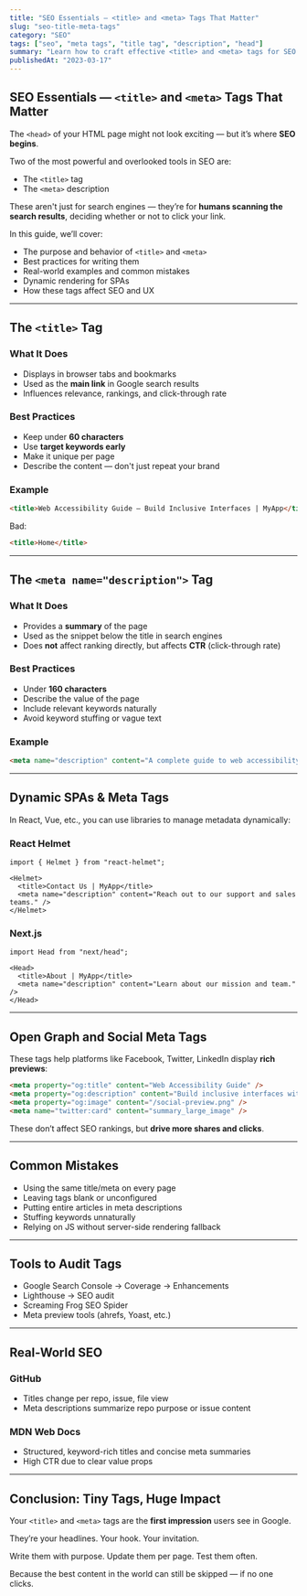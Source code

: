 ```yaml
---
title: "SEO Essentials — <title> and <meta> Tags That Matter"
slug: "seo-title-meta-tags"
category: "SEO"
tags: ["seo", "meta tags", "title tag", "description", "head"]
summary: "Learn how to craft effective <title> and <meta> tags for SEO. Understand their impact on rankings, user clicks, and how search engines parse your site."
publishedAt: "2023-03-17"
---
```


## SEO Essentials — `<title>` and `<meta>` Tags That Matter

The `<head>` of your HTML page might not look exciting — but it’s where **SEO begins**.

Two of the most powerful and overlooked tools in SEO are:
- The `<title>` tag
- The `<meta>` description

These aren't just for search engines — they’re for **humans scanning the search results**, deciding whether or not to click your link.

In this guide, we’ll cover:
- The purpose and behavior of `<title>` and `<meta>`
- Best practices for writing them
- Real-world examples and common mistakes
- Dynamic rendering for SPAs
- How these tags affect SEO and UX

---

## The `<title>` Tag

### What It Does

- Displays in browser tabs and bookmarks
- Used as the **main link** in Google search results
- Influences relevance, rankings, and click-through rate

### Best Practices

- Keep under **60 characters**
- Use **target keywords early**
- Make it unique per page
- Describe the content — don't just repeat your brand

### Example

```html
<title>Web Accessibility Guide — Build Inclusive Interfaces | MyApp</title>
```

Bad:

```html
<title>Home</title>
```

---

## The `<meta name="description">` Tag

### What It Does

- Provides a **summary** of the page
- Used as the snippet below the title in search engines
- Does **not** affect ranking directly, but affects **CTR** (click-through rate)

### Best Practices

- Under **160 characters**
- Describe the value of the page
- Include relevant keywords naturally
- Avoid keyword stuffing or vague text

### Example

```html
<meta name="description" content="A complete guide to web accessibility, including ARIA, color contrast, screen readers, and keyboard support.">
```

---

## Dynamic SPAs & Meta Tags

In React, Vue, etc., you can use libraries to manage metadata dynamically:

### React Helmet

```tsx
import { Helmet } from "react-helmet";

<Helmet>
  <title>Contact Us | MyApp</title>
  <meta name="description" content="Reach out to our support and sales teams." />
</Helmet>
```

### Next.js

```tsx
import Head from "next/head";

<Head>
  <title>About | MyApp</title>
  <meta name="description" content="Learn about our mission and team." />
</Head>
```

---

## Open Graph and Social Meta Tags

These tags help platforms like Facebook, Twitter, LinkedIn display **rich previews**:

```html
<meta property="og:title" content="Web Accessibility Guide" />
<meta property="og:description" content="Build inclusive interfaces with this complete accessibility reference." />
<meta property="og:image" content="/social-preview.png" />
<meta name="twitter:card" content="summary_large_image" />
```

These don’t affect SEO rankings, but **drive more shares and clicks**.

---

## Common Mistakes

- Using the same title/meta on every page
- Leaving tags blank or unconfigured
- Putting entire articles in meta descriptions
- Stuffing keywords unnaturally
- Relying on JS without server-side rendering fallback

---

## Tools to Audit Tags

- Google Search Console → Coverage → Enhancements
- Lighthouse → SEO audit
- Screaming Frog SEO Spider
- Meta preview tools (ahrefs, Yoast, etc.)

---

## Real-World SEO

### GitHub

- Titles change per repo, issue, file view
- Meta descriptions summarize repo purpose or issue content

### MDN Web Docs

- Structured, keyword-rich titles and concise meta summaries
- High CTR due to clear value props

---

## Conclusion: Tiny Tags, Huge Impact

Your `<title>` and `<meta>` tags are the **first impression** users see in Google.

They’re your headlines. Your hook. Your invitation.

Write them with purpose. Update them per page. Test them often.

Because the best content in the world can still be skipped — if no one clicks.

